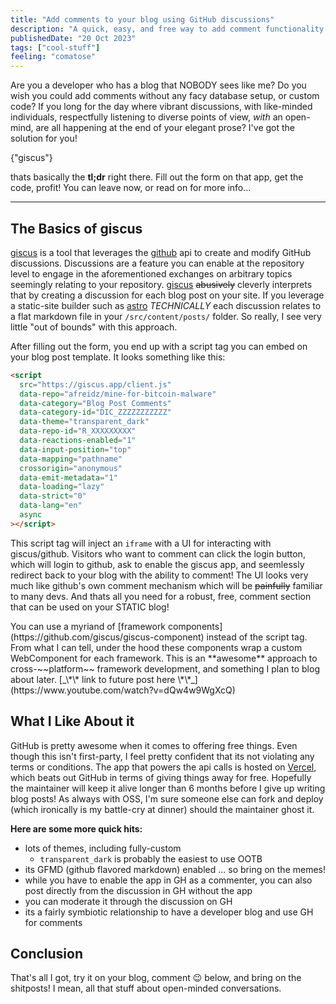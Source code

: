 ```yaml
---
title: "Add comments to your blog using GitHub discussions"
description: "A quick, easy, and free way to add comment functionality to your dev blog leveraging github discussions (giscus)"
publishedDate: "20 Oct 2023"
tags: ["cool-stuff"]
feeling: "comatose"
---
```



Are you a developer who has a blog that NOBODY sees like me? Do you wish you could add comments without any facy database setup, or custom code? If you long for the day where vibrant discussions, with like-minded individuals, respectfully listening to diverse points of view, _with_ an open-mind, are all happening at the end of your elegant prose? I've got the solution for you!

<TLDR as="a" href="https://giscus.app">
  {"giscus"}
</TLDR>

<Icon name="tabler:hand-finger" class="inline-block h-4" /> thats basically the **tl;dr**
right there. Fill out the form on that app, get the code, profit! You can leave now,
or read on for more info...

---

## The Basics of giscus

[giscus](http://giscus.app) is a tool that leverages the [github]("https://github.com") api to create and modify GitHub discussions. Discussions are a feature you can enable at the repository level to engage in the aforementioned exchanges on arbitrary topics seemingly relating to your repository. [giscus](http://giscus.app) ~~abusively~~ cleverly interprets that by creating a discussion for each blog post on your site. If you leverage a static-site builder such as [astro](https://astro.build) _TECHNICALLY_ each discussion relates to a flat markdown file in your `/src/content/posts/` folder. So really, I see very little "out of bounds" with this approach.

After filling out the form, you end up with a script tag you can embed on your blog post template. It looks something like this:

```html
<script
  src="https://giscus.app/client.js"
  data-repo="afreidz/mine-for-bitcoin-malware"
  data-category="Blog Post Comments"
  data-category-id="DIC_ZZZZZZZZZZZ"
  data-theme="transparent_dark"
  data-repo-id="R_XXXXXXXXX"
  data-reactions-enabled="1"
  data-input-position="top"
  data-mapping="pathname"
  crossorigin="anonymous"
  data-emit-metadata="1"
  data-loading="lazy"
  data-strict="0"
  data-lang="en"
  async
></script>
```

This script tag will inject an `iframe` with a UI for interacting with giscus/github. Visitors who want to comment can click the login button, which will login to github, ask to enable the giscus app, and seemlessly redirect back to your blog with the ability to comment! The UI looks very much like github's own comment mechanism which will be ~~painfully~~ familiar to many devs. And thats all you need for a robust, free, comment section that can be used on your STATIC blog!

<Sidenote>
  You can use a myriand of [framework
  components](https://github.com/giscus/giscus-component) instead of the script
  tag. From what I can tell, under the hood these components wrap a custom
  WebComponent for each framework. This is an **awesome** approach to
  cross-~~platform~~ framework development, and something I plan to blog about
  later. [_\*\* link to future post here
  \*\*_](https://www.youtube.com/watch?v=dQw4w9WgXcQ)
</Sidenote>

## What I Like About it

GitHub is pretty awesome when it comes to offering free things. Even though this isn't first-party, I feel pretty confident that its not violating any terms or conditions. The app that powers the api calls is hosted on [Vercel](https://vercel.com), which beats out GitHub in terms of giving things away for free. Hopefully the maintainer will keep it alive longer than 6 months before I give up writing blog posts! As always with OSS, I'm sure someone else can fork and deploy (which ironically is my battle-cry at dinner) should the maintainer ghost it.

**Here are some more quick hits:**

- lots of themes, including fully-custom
  - `transparent_dark` is probably the easiest to use OOTB
- its GFMD (github flavored markdown) enabled ... so bring on the memes!
- while you have to enable the app in GH as a commenter, you can also post directly from the discussion in GH without the app
- you can moderate it through the discussion on GH
- its a fairly symbiotic relationship to have a developer blog and use GH for comments

## Conclusion

That's all I got, try it on your blog, comment 😉 below, and bring on the shitposts! I mean, all that stuff about open-minded conversations.
